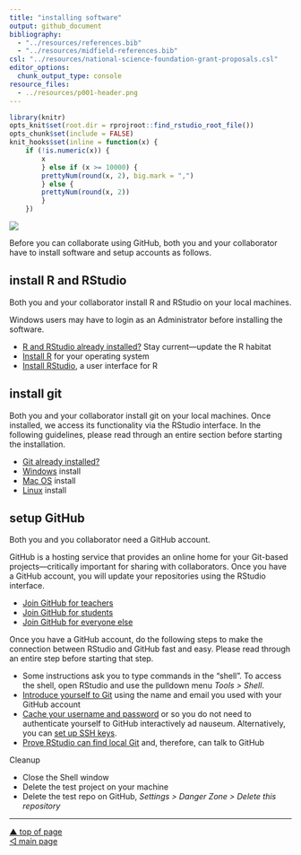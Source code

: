 ```yaml
---
title: "installing software"
output: github_document
bibliography: 
  - "../resources/references.bib"
  - "../resources/midfield-references.bib"
csl: "../resources/national-science-foundation-grant-proposals.csl"
editor_options: 
  chunk_output_type: console
resource_files:
  - ../resources/p001-header.png
---
```


```r
library(knitr)
opts_knit$set(root.dir = rprojroot::find_rstudio_root_file())
opts_chunk$set(include = FALSE) 
knit_hooks$set(inline = function(x) {
	if (!is.numeric(x)) { 
		x 
		} else if (x >= 10000) { 
		prettyNum(round(x, 2), big.mark = ",")
		} else {
		prettyNum(round(x, 2))
		}
	})
```


![](../resources/p001-header.png)

Before you can collaborate using GitHub, both you and your collaborator have to install software and setup accounts as follows. 






## install R and RStudio

Both you and your collaborator install R and RStudio on your local machines.

Windows users may have to login as an Administrator before installing the software. 

- [R and RStudio already installed?](p003-updating-R-habitat.md) Stay current---update the R habitat
- [Install R](https://cloud.r-project.org){target="_blank"} for your operating system  
- [Install RStudio](https://www.rstudio.com/products/rstudio/#Desktop){target="_blank"}, a user interface for R  









## install git

Both you and your collaborator install git on your local machines. Once installed, we access its functionality via the RStudio interface. In the following guidelines, please read through an entire section before starting the installation. 

- [Git already installed?](https://happygitwithr.com/install-git.html#git-already-installed){target="_blank"} 
- [Windows](https://happygitwithr.com/install-git.html#install-git-windows){target="_blank"} install
- [Mac OS](https://happygitwithr.com/install-git.html#macos){target="_blank"} install
- [Linux](https://happygitwithr.com/install-git.html#linux){target="_blank"} install


 
## setup GitHub

Both you and you collaborator need a GitHub account.  

GitHub is a hosting service that provides an online home for your Git-based projects—critically important for sharing with collaborators. Once you have a GitHub account, you will update your repositories using the RStudio interface.

- [Join GitHub for teachers](https://education.github.com/teachers){target="_blank"} 
- [Join GitHub for students](https://education.github.com/students){target="_blank"} 
- [Join GitHub for everyone else](https://github.com/){target="_blank"} 

Once you have a GitHub account, do the following steps to make the connection between RStudio and GitHub fast and easy. Please read through an entire step  before starting that step.

- Some instructions ask you to type commands in the “shell”. To access the shell, open RStudio and use the pulldown menu *Tools \> Shell*.
- [Introduce yourself to Git](http://happygitwithr.com/hello-git.html#hello-git){target="_blank"} using the name and email you used with your GitHub account
- [Cache your username and password](http://happygitwithr.com/credential-caching.html#credential-caching){target="_blank"} or so you do not need to authenticate yourself to GitHub interactively ad nauseum. Alternatively, you can [set up SSH keys](http://happygitwithr.com/ssh-keys.html#ssh-keys){target="_blank"}.
- [Prove RStudio can find local Git](http://happygitwithr.com/rstudio-git-github.html#rstudio-git-github){target="_blank"} and, therefore, can talk to GitHub

Cleanup

  - Close the Shell window
  - Delete the test project on your machine
  - Delete the test repo on GitHub, *Settings \> Danger Zone \> Delete
    this repository*



***
<a href="#top">&#9650; top of page</a>    
[&#9665; main page](../README.md)

